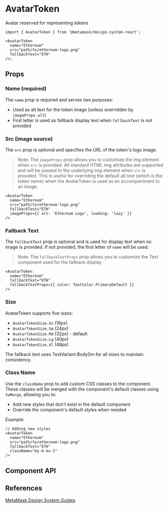 

# AvatarToken

Avatar reserved for representing tokens

```tsx
import { AvatarToken } from '@metamask/design-system-react';

<AvatarToken
  name="Ethereum"
  src="path/to/ethereum-logo.png"
  fallbackText="ETH"
/>;
```

<Canvas of={AvatarTokenStories.Default} />

## Props

### Name (required)

The `name` prop is required and serves two purposes:

- Used as alt text for the token image (unless overridden by `imageProps.alt`)
- First letter is used as fallback display text when `fallbackText` is not provided

<Canvas of={AvatarTokenStories.Name} />

### Src (image source)

The `src` prop is optional and specifies the URL of the token's logo image.

<Canvas of={AvatarTokenStories.Src} />

> Note: The `imageProps` prop allows you to customize the img element when `src` is provided. All standard HTML img attributes are supported and will be passed to the underlying img element when `src` is provided. This is useful for overriding the default alt text (which is the token name) when the AvatarToken is used as an accompaniment to an image.

```tsx
<AvatarToken
  name="Ethereum"
  src="path/to/ethereum-logo.png"
  fallbackText="ETH"
  imageProps={{ alt: 'Ethereum Logo', loading: 'lazy' }}
/>
```

### Fallback Text

The `fallbackText` prop is optional and is used for display text when no image is provided. If not provided, the first letter of `name` will be used.

<Canvas of={AvatarTokenStories.FallbackText} />

> Note: The `fallbackTextProps` prop allows you to customize the Text component used for the fallback display

```tsx
<AvatarToken
  name="Ethereum"
  fallbackText="ETH"
  fallbackTextProps={{ color: TextColor.PrimaryDefault }}
/>
```

### Size

AvatarToken supports five sizes:

- `AvatarTokenSize.Xs` (16px)
- `AvatarTokenSize.Sm` (24px)
- `AvatarTokenSize.Md` (32px) - default
- `AvatarTokenSize.Lg` (40px)
- `AvatarTokenSize.Xl` (48px)

The fallback text uses TextVariant.BodySm for all sizes to maintain consistency.

<Canvas of={AvatarTokenStories.Size} />

### Class Name

Use the `className` prop to add custom CSS classes to the component. These classes will be merged with the component's default
classes using `twMerge`, allowing you to:

- Add new styles that don't exist in the default component
- Override the component's default styles when needed

Example:

```tsx
// Adding new styles
<AvatarToken
  name="Ethereum"
  src="path/to/ethereum-logo.png"
  fallbackText="ETH"
  className="my-4 mx-2"
/>
```

## Component API

<Controls of={AvatarTokenStories.Default} />

## References

[MetaMask Design System Guides](https://www.notion.so/MetaMask-Design-System-Guides-Design-f86ecc914d6b4eb6873a122b83c12940)
